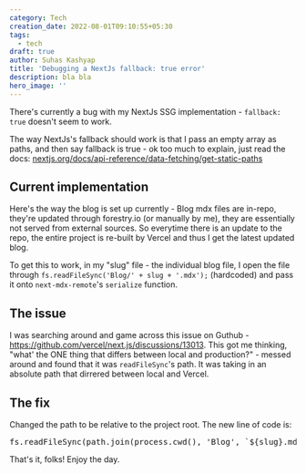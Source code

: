 ```yaml
---
category: Tech
creation_date: 2022-08-01T09:10:55+05:30
tags:
  - tech
draft: true
author: Suhas Kashyap
title: 'Debugging a NextJs fallback: true error'
description: bla bla
hero_image: ''
---
```


There's currently a bug with my NextJs SSG implementation - `fallback: true` doesn't seem to work.

The way NextJs's fallback should work is that I pass an empty array as paths, and then say fallback is true - ok too much to explain, just read the docs: [nextjs.org/docs/api-reference/data-fetching/get-static-paths](https://nextjs.org/docs/api-reference/data-fetching/get-static-paths 'https://nextjs.org/docs/api-reference/data-fetching/get-static-paths')

## Current implementation

Here&apos;s the way the blog is set up currently -
Blog mdx files are in-repo, they&apos;re updated through forestry.io (or manually by me), they are essentially not served from external sources. So everytime there is an update to the repo, the entire project is re-built by Vercel and thus I get the latest updated blog.

To get this to work, in my "slug" file - the individual blog file, I open the file through `fs.readFileSync('Blog/' + slug + '.mdx');` (hardcoded) and pass it onto `next-mdx-remote`&apos;s `serialize` function.

## The issue

I was searching around and game across this issue on Guthub - https://github.com/vercel/next.js/discussions/13013. This got me thinking, "what&apos; the ONE thing that differs between local and production?" - messed around and found that it was `readFileSync`&apos;s path. It was taking in an absolute path that dirrered between local and Vercel.

## The fix

Changed the path to be relative to the project root.
The new line of code is:

<pre>fs.readFileSync(path.join(process.cwd(), 'Blog', `${slug}.mdx`), 'utf8');</pre>

That&apos;s it, folks!
Enjoy the day.

